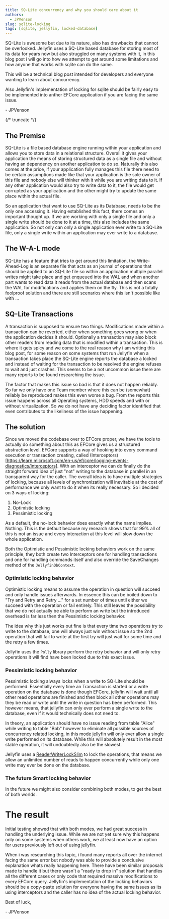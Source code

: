 ```yaml
---
title: SQ-Lite concurrency and why you should care about it
authors:
  - JPVenson
slug: sqlite-locking
tags: [sqlite, jellyfin, locked-database]
---
```


SQ-Lite is awesome but due to its nature, also has drawbacks that cannot be overlooked.
Jellyfin uses a SQ-Lite based database for storing most of its data for years now but also struggled on many systems with it, in this blog post i will go into how we attempt to get around some limitations and how anyone that works with sqlite can do the same.

This will be a technical blog post intended for developers and everyone wanting to learn about concurrency.

Also Jellyfin's implementation of locking for sqlite should be fairly easy to be implemented into anther EFCore application if you are facing the same issue.

\- JPVenson

{/* truncate */}

## The Premise

SQ-Lite is a file based database engine running within your application and allows you to store data in a relational structure. 
Overall it gives your application the means of storing structured data as a single file and without having an dependency on another application to do so.
Naturally this also comes at the price, if your application fully manages this file there need to be certain assumptions made like that your application is the sole owner of this file and nobody else will thinker with it while you are writing data to it. If any other application would also try to write data to it, the file would get corrupted as your application and the other might try to update the same place within the actual file. 

So an application that want to use SQ-Lite as its Database, needs to be the only one accessing it. 
Having established this fact, there comes an important thought up. If we are working with only a single file and only a single write should be done to it at a time, this also includes the same application. So not only can only a single application ever write to a SQ-Lite file, only a single write within an application may ever write to a database.

## The W-A-L mode

SQ-Lite has a feature that tries to get around this limitation, the Write-Ahead-Log is an separate file that acts as an journal of operations that should be applied to an SQ-Lite file so within an application multiple parallel writes might take place and get enqueued into the WAL and when another part wants to read data it reads from the actual database and then scans the WAL for modifications and applies them on the fly.
This is not a totally foolproof solution and there are still scenarios where this isn't possible like with ...

## SQ-Lite Transactions

A transaction is supposed to ensure two things. Modifications made within a transaction can be reverted, either when something goes wrong or when the application decides it should. Optionally a transaction may also block other readers from reading data that is modified within a transaction.
This is where it gets spicy and we come to the real reason why i am writing this blog post, for some reason on some systems that run Jellyfin when a transaction takes place the SQ-Lite engine reports the database a locked and instead of waiting for the transaction to be resolved the engine refuses to wait and just crashes. 
This seems to be a not uncommon issue there are many reports to be found researching the issue.

The factor that makes this issue so bad is that it does not happen reliably. So far we only have one Team member where this can be (somewhat) reliably be reproduced makes this even worse a bug. From the reports this issue happens across all Operating systems, HDD speeds and with or without virtualization. So we do not have any deciding factor identified that even contributes to the likeliness of the issue happening.

## The solution

Since we moved the codebase over to EFCore proper, we have the tools to actually do something about this as EFCore gives us a structured abstraction level.
EFCore supports a way of hooking into every command execution or transaction creating, called (Interceptors)[https://learn.microsoft.com/en-us/ef/core/logging-events-diagnostics/interceptors].
With an interceptor we can do finally do the straight forward idea of just "not" writing to the database in parallel in an transparent way for the caller. 
The overall idea is to have multiple strategies of locking, because all levels of synchronization will inevitable at the cost of performance we only want to do it when its really necessary.
So i decided on 3 ways of locking:

1. No-Lock
2. Optimistic locking
3. Pessimistic locking

As a default, the no-lock behavior does exactly what the name implies. Nothing. This is the default because my research shows that for 99% all of this is not an issue and every interaction at this level will slow down the whole application.

Both the Optimistic and Pessimistic locking behaviors work on the same principle, they both create two Interceptors one for handling transactions and one for handling commands itself and also override the SaveChanges method of the `JellyfinDbContext`.

### Optimistic locking behavior 

Optimistic locking means to assume the operation in question will succeed and only handle issues afterwards. In essence this can be boiled down to "Try and Retry and Retry ..." for a set number of times until either we succeed with the operation or fail entirely. 
This still leaves the possibility that we do not actually be able to perform an write but the introduced overhead is far less then the Pessimistic locking behavior.

The idea why this just works out fine is that every time two operations try to write to the database, one will always just win without issue so the 2nd operation that will fail to write at the first try will just wait for some time and the retry a few times.

Jellyfin uses the `Polly` library perform the retry behavior and will only retry operations it will find have been locked due to this exact issue.

### Pessimistic locking behavior

Pessimistic locking always locks when a write to SQ-Lite should be performed. Essentially every time an Transaction is started or a write operation on the database is done though EFCore, jellyfin will wait until all other read operations are finished and then block all other operations may they be read or write until the write in question has been performed.
This however means, that jellyfin can only ever perform a single write to the database, even if it would technically does not need to. 

In theory, an application should have no issue reading from table "Alice" while writing to table "Bob" however to eliminate all possible sources of concurrency related locking, in this mode jellyfin will only ever allow a single write performed on its database.
While this will absolutely result in the most stable operation, it will undoubtedly also be the slowest. 

Jellyfin uses a [ReaderWriterLockSlim](https://learn.microsoft.com/en-us/dotnet/fundamentals/runtime-libraries/system-threading-readerwriterlockslim) to lock the operations, that means we allow an unlimited number of reads to happen concurrently while only one write may ever be done on the database.

### The future Smart locking behavior

In the future we might also consider combining both modes, to get the best of both worlds. 


# The result

Initial testing showed that with both modes, we had great success in handling the underlying issue. While we are not yet sure why this happens only on some systems when others work, we at least now have an option for users previously left out of using jellyfin.

When i was researching this topic, i found many reports all over the internet facing the same error but nobody was able to provide a conclusive explanation whats really happening here. 
There have been similar proposals made to handle it but there wasn't a "ready to drop in" solution that handles all the different cases or only code that required massive modifications to every EFCore query.
Jellyfin's implementation of the locking behaviors should be a copy-paste solution for everyone having the same issues as its using interceptors and the caller has no idea of the actual locking behavior.

Best of luck,

\- JPVenson